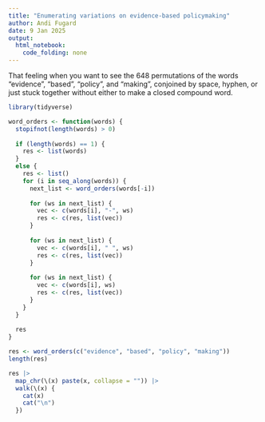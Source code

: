 ```yaml
---
title: "Enumerating variations on evidence-based policymaking"
author: Andi Fugard
date: 9 Jan 2025
output: 
  html_notebook: 
    code_folding: none
---
```


That feeling when you want to see the 648 permutations of the words "evidence", "based", "policy", and "making", conjoined by space, hyphen, or just stuck together without either to make a closed compound word.


```r
library(tidyverse)
```


```r
word_orders <- function(words) {
  stopifnot(length(words) > 0)
  
  if (length(words) == 1) {
    res <- list(words)
  }
  else {
    res <- list()
    for (i in seq_along(words)) {
      next_list <- word_orders(words[-i])
      
      for (ws in next_list) {
        vec <- c(words[i], "-", ws)
        res <- c(res, list(vec))
      }
      
      for (ws in next_list) {
        vec <- c(words[i], " ", ws)
        res <- c(res, list(vec))
      }
      
      for (ws in next_list) {
        vec <- c(words[i], ws)
        res <- c(res, list(vec))
      }
    }
  }
  
  res
}
```


```r
res <- word_orders(c("evidence", "based", "policy", "making"))
length(res)
```

```r
res |>
  map_chr(\(x) paste(x, collapse = "")) |>
  walk(\(x) {
    cat(x)
    cat("\n")
  })
```



